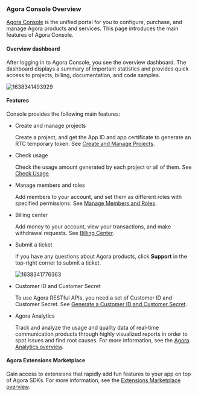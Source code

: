 


### Agora Console Overview

[Agora Console](https://console.agora.io/) is the unified portal for you to configure, purchase, and manage Agora products and services. This page introduces the main features of Agora Console.

#### Overview dashboard

After logging in to Agora Console, you see the overview dashboard. The dashboard displays a summary of important statistics and provides quick access to projects, billing, documentation, and code samples.

![1638341493929](https://web-cdn.agora.io/docs-files/1638341493929)

#### Features

Console provides the following main features:

- Create and manage projects

    Create a project, and get the App ID and app certificate to generate an RTC temporary token. See [Create and Manage Projects](#create-and-manage-projects).

- Check usage

    Check the usage amount generated by each project or all of them. See [Check Usage](#check-usage).

- Manage members and roles

    Add members to your account, and set them as different roles with specified permissions. See [Manage Members and Roles](#manage-members).

- Billing center

    Add money to your account, view your transactions, and make withdrawal requests. See [Billing Center](#billing-center).

- Submit a ticket

    If you have any questions about Agora products, click **Support** in the top-right corner to submit a ticket.

    ![1638341776363](https://web-cdn.agora.io/docs-files/1638341776363)

- Customer ID and Customer Secret

    To use Agora RESTful APIs, you need a set of Customer ID and Customer Secret. See [Generate a Customer ID and Customer Secret](#generate-a-customer-id-and-customer-secret).

- Agora Analytics

    Track and analyze the usage and quality data of real-time communication products through highly visualized reports in order to spot issues and find root causes. For more information, see the [Agora Analytics overview](../../agora-analytics/overview/product-overview).

#### Agora Extensions Marketplace

Gain access to extensions that rapidly add fun features to your app on top of Agora SDKs. For more information, see the [Extensions Marketplace overview](../../extensions-marketplace/overview/product-overview).
